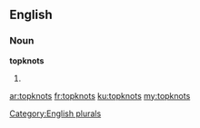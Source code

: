 ==English==

===Noun===
'''topknots'''

# {{plural of|topknot}}

[[Category:English plurals]]

[[ar:topknots]]
[[fr:topknots]]
[[ku:topknots]]
[[my:topknots]]